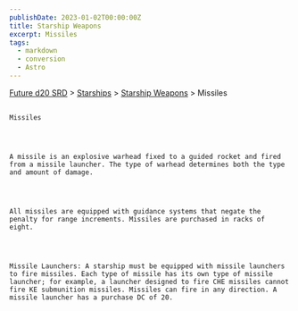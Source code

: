 ```yaml
---
publishDate: 2023-01-02T00:00:00Z
title: Starship Weapons
excerpt: Missiles
tags:
  - markdown
  - conversion
  - Astro
---
```







[Future d20 SRD](/#futureD20)
     > [Starships](future-d20-srd-starships-index)
     > [Starship Weapons](future-d20-srd-starships-starship-weapons-index)
     > Missiles
    




## 
    Missiles
   



    A missile is an explosive warhead fixed to a guided rocket and fired from a missile launcher. The type of warhead determines both the type and amount of damage.
   



    All missiles are equipped with guidance systems that negate the penalty for range increments. Missiles are purchased in racks of eight.
   



    Missile Launchers: A starship must be equipped with missile launchers to fire missiles. Each type of missile has its own type of missile launcher; for example, a launcher designed to fire CHE missiles cannot fire KE submunition missiles. Missiles can fire in any direction. A missile launcher has a purchase DC of 20.
   






